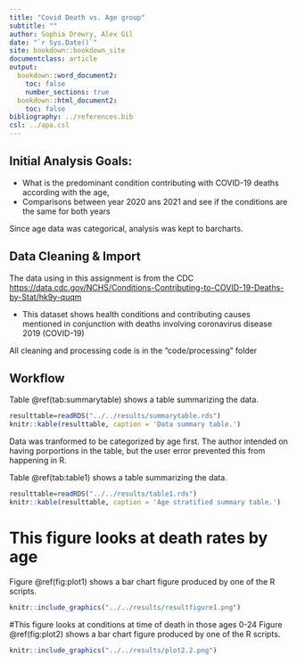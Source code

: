 ```yaml
---
title: "Covid Death vs. Age group"
subtitle: ""
author: Sophia Drewry, Alex Gil
date: "`r Sys.Date()`"
site: bookdown::bookdown_site
documentclass: article
output:
  bookdown::word_document2: 
    toc: false
    number_sections: true
  bookdown::html_document2: 
    toc: false
bibliography: ../references.bib
csl: ../apa.csl
---
```


## Initial Analysis Goals:

- What is the predominant condition contributing with COVID-19 deaths according with the age,
- Comparisons between year 2020 ans 2021 and see if the conditions are the same for both years

Since age data was categorical, analysis was kept to barcharts.

## Data Cleaning & Import

The data using in this assignment is from the CDC [https://data.cdc.gov/NCHS/Conditions-Contributing-to-COVID-19-Deaths-by-Stat/hk9y-quqm](https://data.cdc.gov/NCHS/Conditions-Contributing-to-COVID-19-Deaths-by-Stat/hk9y-quqm)

- This dataset shows health conditions and contributing causes mentioned in conjunction with deaths involving coronavirus disease 2019 (COVID-19)

All cleaning and processing code is in the "code/processing" folder

## Workflow

Table \@ref(tab:summarytable) shows a table summarizing the data.

```r
resulttable=readRDS("../../results/summarytable.rds")
knitr::kable(resulttable, caption = 'Data summary table.')
```


Data was tranformed to be categorized by age first. The author intended on having porportions in the table, but the user error prevented this from happening in R.

Table \@ref(tab:table1) shows a table summarizing the data.

```r
resulttable=readRDS("../../results/table1.rds")
knitr::kable(resulttable, caption = 'Age stratified summary table.')
```


# This figure looks at death rates by age

Figure \@ref(fig:plot1) shows a bar chart figure produced by one of the R scripts.

```r
knitr::include_graphics("../../results/resultfigure1.png")
```


#This figure looks at conditions at time of death in those ages 0-24
Figure \@ref(fig:plot2) shows a bar chart figure produced by one of the R scripts.

```r
knitr::include_graphics("../../results/plot2.2.png")
```




